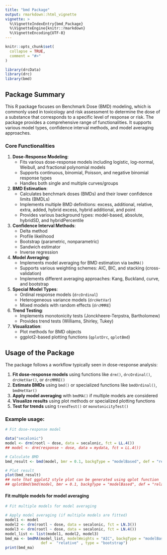 ```yaml
---
title: "bmd Package"
output: rmarkdown::html_vignette
vignette: >
  %\VignetteIndexEntry{bmd_Package}
  %\VignetteEngine{knitr::rmarkdown}
  %\VignetteEncoding{UTF-8}
---
```


```r
knitr::opts_chunk$set(
  collapse = TRUE,
  comment = "#>"
)
```

```r
library(drcData)
library(drc)
library(bmd)
```


## Package Summary

This R package focuses on Benchmark Dose (BMD) modeling, which is commonly used in toxicology and risk assessment to determine the dose of a substance that corresponds to a specific level of response or risk. The package provides a  comprehensive range of functionalities. It supports various model types, confidence interval methods, and model averaging approaches.

### Core Functionalities

1. **Dose-Response Modeling**:
   - Fits various dose-response models including logistic, log-normal, Weibull, and fractional polynomial models
   - Supports continuous, binomial, Poisson, and negative binomial response types
   - Handles both single and multiple curves/groups

2. **BMD Estimation**:
   - Calculates benchmark doses (BMDs) and their lower confidence limits (BMDLs)
   - Implements multiple BMD definitions: excess, additional, relative, extra, added, hybrid excess, hybrid additional, and point
   - Provides various background types: model-based, absolute, hybridSD, and hybridPercentile

3. **Confidence Interval Methods**:
   - Delta method
   - Profile likelihood
   - Bootstrap (parametric, nonparametric)
   - Sandwich estimator
   - Inverse regression

4. **Model Averaging**:
   - Implements model averaging for BMD estimation via `bmdMA()`
   - Supports various weighting schemes: AIC, BIC, and stacking (cross-validation)
   - Implements different averaging approaches: Kang, Buckland, curve, and bootstrap

5. **Special Model Types**:
   - Ordinal response models (`drcOrdinal`)
   - Heterogeneous variance models (`drcHetVar`)
   - Mixed models with random effects (`drcMMRE`)

6. **Trend Testing**:
   - Implements monotonicity tests (Jonckheere-Terpstra, Bartholomew)
   - Provides trend tests (Williams, Shirley, Tukey)

7. **Visualization**:
   - Plot methods for BMD objects
   - ggplot2-based plotting functions (`qplotDrc`, `qplotBmd`)

## Usage of the Package

The package follows a workflow typically seen in dose-response analysis:

1. **Fit dose-response models** using functions like `drm()`, `drcOrdinal()`, `drcHetVar()`, or `drcMMRE()`
2. **Estimate BMDs** using `bmd()` or specialized functions like `bmdOrdinal()`, `bmdHetVar()`
3. **Apply model averaging** with `bmdMA()` if multiple models are considered
4. **Visualize results** using plot methods or specialized plotting functions
5. **Test for trends** using `trendTest()` or `monotonicityTest()`

### Example usage:

```r
# Fit dose-response model

data("secalonic")
model <- drm(rootl ~ dose, data = secalonic, fct = LL.4())
## model <- drm(response ~ dose, data = mydata, fct = LL.4())

# Calculate BMD
bmd_result <- bmd(model, bmr = 0.1, backgType = "modelBased", def = "relative", interval = "profile")

# Plot result
plot(bmd_result)
## note that ggplot2 style plot can be generated using qplot function
## qplotBmd(bmd(model, bmr = 0.1, backgType = "modelBased", def = "relative", display = FALSE)) # display = FALSE hides output from bmd function
```

#### Fit multiple models for model averaging

```r
# Fit multiple models for model averaging

# Apply model averaging (if multiple models are fitted)
model1 <- model
model2 <- drm(rootl ~ dose, data = secalonic, fct = LN.3())
model3 <- drm(rootl ~ dose, data = secalonic, fct = LN.4())
model_list <- list(model1, model2, model3)
bmd_ma <- bmdMA(model_list, modelWeights = "AIC", backgType = "modelBased", bmr = 0.1, 
                def =  "relative" , type = "bootstrap")
print(bmd_ma)
```

